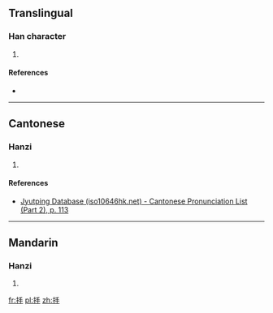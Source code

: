 ==Translingual==

===Han character===
{{Han char|rn=64|rad=手|as=04|sn=7|four=|canj=手手 (QQ)|ids=⿰[[扌]][[手]]}}

# {{defn|Han|sort=手04}}

====References====
* {{Han ref|kx=0422.070|dkj=11892|dj=0770.020|hdz=31837.070|uh=6299|ud=25241}}

----

==Cantonese==

===Hanzi===
{{yue-hanzi|jyut=[[pau4]]|y=pau4}}

# {{defn|lang=yue|sort=手04}}

====References====
*[http://www.iso10646hk.net/jp/document/download.jsp Jyutping Database (iso10646hk.net) - Cantonese Pronunciation List (Part 2), p. 113]

----

==Mandarin==

===Hanzi===
{{cmn-hanzi|pin=[[póu]] ([[pou2]]), [[fū]] ([[fu1]]), [[pōu]] ([[pou1]])|wg=p'ou<sup>2</sup>, fu<sup>1</sup>, p'ou<sup>1</sup>}}

# {{defn|lang=cmn|sort=手04}}

[[fr:抙]]
[[pl:抙]]
[[zh:抙]]